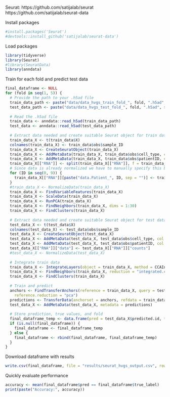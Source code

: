 
Seurat: https://github.com/satijalab/seurat 
https://github.com/satijalab/seurat-data 

Install packages
```r
#install.packages('Seurat')
#devtools::install_github('satijalab/seurat-data')
```


Load packages
```r
library(tidyverse)
library(Seurat)
#library(SeuratData)
library(anndata)
```

Train for each fold and predict test data
```r
final_dataframe <- NULL
for (fold in seq(1, 5)) {
  # Provide the path to your .h5ad file
  train_data_path <- paste("data/data_hvgs_train_fold_", fold, ".h5ad", sep = "")
  test_data_path <- paste("data/data_hvgs_test_fold_", fold, ".h5ad", sep = "")
  
  # Read the .h5ad file
  train_data <- anndata::read_h5ad(train_data_path)
  test_data <- anndata::read_h5ad(test_data_path)
  
  # Extract data needed and create suitable Seurat object for train data
  train_data_X <- t(train_data$X)
  colnames(train_data_X) <- train_data$obs$sample_ID
  train_data_X <- CreateSeuratObject(train_data_X)
  train_data_X <- AddMetaData(train_data_X, train_data$obs$cell_type, col.name = "cell_type")
  train_data_X <- AddMetaData(train_data_X, train_data$obs$patientID, col.name = "patientID")
  train_data_X[["RNA"]] <- split(train_data_X[["RNA"]], f = train_data_X$patientID)
  # Since data is already normalized we have to manually specify this by doing:
  for (ID in seq(0, 9)) {
    train_data_X[["RNA"]][paste("data.Patient_", ID, sep = "")] <- train_data_X[["RNA"]][paste("counts.Patient_", ID, sep = "")]
  }
  #train_data_X <- NormalizeData(train_data_X)
  train_data_X <- FindVariableFeatures(train_data_X)
  train_data_X <- ScaleData(train_data_X)
  train_data_X <- RunPCA(train_data_X)
  train_data_X <- FindNeighbors(train_data_X, dims = 1:30)
  train_data_X <- FindClusters(train_data_X)
  
  # Extract data needed and create suitable Seurat object for test data
  test_data_X <- t(test_data$X)
  colnames(test_data_X) <- test_data$obs$sample_ID
  test_data_X <- CreateSeuratObject(test_data_X)
  test_data_X <- AddMetaData(test_data_X, test_data$obs$cell_type, col.name = "cell_type")
  test_data_X <- AddMetaData(test_data_X, test_data$obs$patientID, col.name = "patientID")
  test_data_X[["RNA"]]["data"] <- test_data_X[["RNA"]]["counts"]
  #test_data_X <- NormalizeData(test_data_X)
  
  # Integrate train data
  train_data_X <- IntegrateLayers(object = train_data_X, method = CCAIntegration, orig.reduction = "pca", new.reduction = "integrated.cca", verbose = FALSE, k.weight = 50) # Needed to reduce k.weight from 100 to 50 since certain bacth effects have less than 100 samples
  train_data_X <- FindNeighbors(train_data_X, reduction = "integrated.cca", dims = 1:30)
  train_data_X <- FindClusters(train_data_X)
  
  # Train and predict
  anchors <- FindTransferAnchors(reference = train_data_X, query = test_data_X, dims = 1:30,
    reference.reduction = "pca")
  predictions <- TransferData(anchorset = anchors, refdata = train_data_X$cell_type, dims = 1:30)
  test_data_X <- AddMetaData(test_data_X, metadata = predictions)
  
  # Store prediction, true values, and fold
  final_dataframe_temp <- data.frame(pred = test_data_X$predicted.id, true_label = test_data_X$cell_type, fold = fold)
  if (is.null(final_dataframe)) {
    final_dataframe <- final_dataframe_temp
  } else {
    final_dataframe <- rbind(final_dataframe, final_dataframe_temp)
  }
}

```

Download dataframe with results
```r
write.csv(final_dataframe, file = "results/seurat_hvgs_output.csv", row.names = TRUE)
```

Quickly evaluate performance
```r
accuracy <- mean(final_dataframe$pred == final_dataframe$true_label)
print(paste("Accuracy:", accuracy))
```

